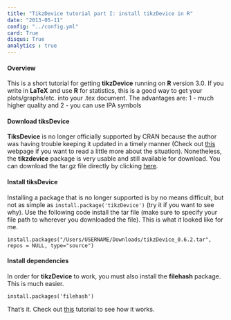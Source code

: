 ```yaml
---
title: "TikzDevice tutorial part I: install tikzDevice in R"
date: "2013-05-11"
config: "../config.yml"
card: True
disqus: True
analytics : true
---
```


#### Overview

This is a short tutorial for getting __tikzDevice__ running on __R__ version 3.0. If you write in __LaTeX__ and use __R__ for statistics, this is a good way to get your plots/graphs/etc. into your .tex document. The advantages are:
1 - much higher quality and
2 - you can use IPA symbols

#### Download tiksDevice

__TiksDevice__ is no longer officially supported by CRAN because the author was having trouble keeping it updated in a timely manner (Check out [this][why] webpage if you want to read a little more about the situation). Nonetheless, the __tikzdevice__ package is very usable and still available for download. You can download the tar.gz file directly by clicking [here][download].

#### Install tiksDevice

Installing a package that is no longer supported is by no means difficult, but not as simple as ```install.package('tikzDevice')``` (try it if you want to see why). Use the following code install the tar file (make sure to specify your file path to wherever you downloaded the file). This is what it looked like for me.

    install.packages("/Users/USERNAME/Downloads/tikzDevice_0.6.2.tar", repos = NULL, type="source")

#### Install dependencies

In order for __tikzDevice__ to work, you must also install the __filehash__ package. This is much easier.

    install.packages('filehash')

That's it. Check out [this][tikz-latex] tutorial to see how it works.

[why]: http://cran.r-project.org/web/packages/tikzDevice/index.html
[download]: http://cran.r-project.org/src/contrib/Archive/tikzDevice/tikzDevice_0.6.2.tar.gz
[tikz-latex]: /2013-05-17_tikz_project/install_tikz_tut.html

